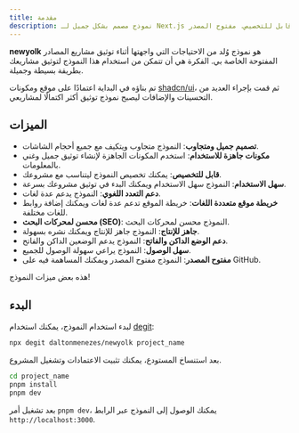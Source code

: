 ```yaml
---
title: مقدمة
description: نموذج مصمم بشكل جميل لـ Next.js يمكنك استخدامه لمشاريعك مجانًا مع دعم للموقع والمدونة والتوثيقات. سهل الوصول. قابل للتخصيص. مفتوح المصدر.
---
```


**newyolk** هو نموذج وُلد من الاحتياجات التي واجهتها أثناء توثيق مشاريع المصادر المفتوحة الخاصة بي.
الفكرة هي أن تتمكن من استخدام هذا النموذج لتوثيق مشاريعك بطريقة بسيطة وجميلة.

تم بناؤه في البداية اعتمادًا على موقع ومكونات [shadcn/ui](https://ui.shadcn.com/)، ثم قمت بإجراء العديد من التحسينات والإضافات ليصبح نموذج توثيق أكثر اكتمالًا لمشاريعي.

## الميزات

- **تصميم جميل ومتجاوب**: النموذج متجاوب ويتكيف مع جميع أحجام الشاشات.
- **مكونات جاهزة للاستخدام**: استخدم المكونات الجاهزة لإنشاء توثيق جميل وغني بالمعلومات.
- **قابل للتخصيص**: يمكنك تخصيص النموذج ليتناسب مع مشروعك.
- **سهل الاستخدام**: النموذج سهل الاستخدام ويمكنك البدء في توثيق مشروعك بسرعة.
- **دعم التعدد اللغوي**: النموذج يدعم عدة لغات.
- **خريطة موقع متعددة اللغات**: خريطة الموقع تدعم عدة لغات ويمكنك إضافة روابط للغات مختلفة.
- **محسن لمحركات البحث (SEO)**: النموذج محسن لمحركات البحث.
- **جاهز للإنتاج**: النموذج جاهز للإنتاج ويمكنك نشره بسهولة.
- **دعم الوضع الداكن والفاتح**: النموذج يدعم الوضعين الداكن والفاتح.
- **سهل الوصول**: النموذج يراعي سهولة الوصول للجميع.
- **مفتوح المصدر**: النموذج مفتوح المصدر ويمكنك المساهمة فيه على GitHub.

هذه بعض ميزات النموذج!

## البدء

لبدء استخدام النموذج، يمكنك استخدام [degit](https://github.com/Rich-Harris/degit):

```bash
npx degit daltonmenezes/newyolk project_name
```

بعد استنساخ المستودع، يمكنك تثبيت الاعتمادات وتشغيل المشروع.

```bash
cd project_name
pnpm install
pnpm dev
```

بعد تشغيل أمر `pnpm dev`، يمكنك الوصول إلى النموذج عبر الرابط `http://localhost:3000`.
